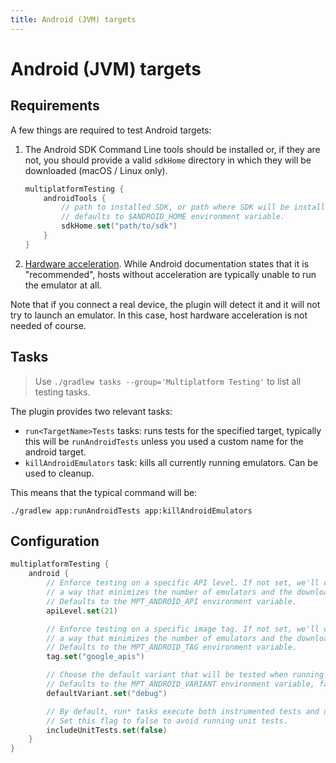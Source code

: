 ```yaml
---
title: Android (JVM) targets
---
```


# Android (JVM) targets

## Requirements

A few things are required to test Android targets:

1. The Android SDK Command Line tools should be installed or, if they are not, you should provide
   a valid `sdkHome` directory in which they will be downloaded (macOS / Linux only).

   ```kotlin
   multiplatformTesting {
       androidTools {
           // path to installed SDK, or path where SDK will be installed
           // defaults to $ANDROID_HOME environment variable.
           sdkHome.set("path/to/sdk")
       }
   }
   ```

2. [Hardware acceleration](https://developer.android.com/studio/run/emulator-acceleration). While
   Android documentation states that it is "recommended", hosts without acceleration are typically
   unable to run the emulator at all.

Note that if you connect a real device, the plugin will detect it and it will not try to launch an emulator.
In this case, host hardware acceleration is not needed of course.

## Tasks

> Use `./gradlew tasks --group='Multiplatform Testing'` to list all testing tasks.

The plugin provides two relevant tasks:

- `run<TargetName>Tests` tasks: runs tests for the specified target, typically this will be
  `runAndroidTests` unless you used a custom name for the android target.
- `killAndroidEmulators` task: kills all currently running emulators. Can be used to cleanup.

This means that the typical command will be:

```
./gradlew app:runAndroidTests app:killAndroidEmulators
```

## Configuration

```kotlin
multiplatformTesting {
    android {
        // Enforce testing on a specific API level. If not set, we'll choose the API level in
        // a way that minimizes the number of emulators and the download of new system images.
        // Defaults to the MPT_ANDROID_API environment variable.
        apiLevel.set(21)

        // Enforce testing on a specific image tag. If not set, we'll choose the image tag in
        // a way that minimizes the number of emulators and the download of new system images.
        // Defaults to the MPT_ANDROID_TAG environment variable.
        tag.set("google_apis")

        // Choose the default variant that will be tested when running 'runAndroidTests'.
        // Defaults to the MPT_ANDROID_VARIANT environment variable, falls back to "debug".
        defaultVariant.set("debug")

        // By default, run* tasks execute both instrumented tests and unit tests.
        // Set this flag to false to avoid running unit tests.
        includeUnitTests.set(false)
    }
}
```